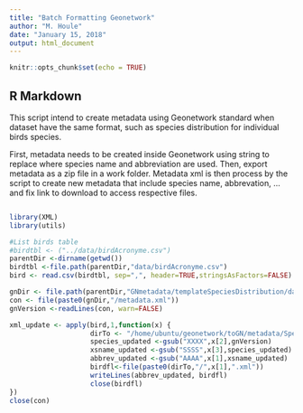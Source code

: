 ```yaml
---
title: "Batch Formatting Geonetwork"
author: "M. Houle"
date: "January 15, 2018"
output: html_document
---
```


```r
knitr::opts_chunk$set(echo = TRUE)
```

## R Markdown

This script intend to create metadata using Geonetwork standard when dataset have the same format, such as species distribution for individual birds species. 

First, metadata needs to be created inside Geonetwork using string to replace where species name and abbreviation are used. Then, export metadata as a zip file in a work folder. Metadata xml is then process by the script to create new metadata that include species name,  abbrevation, ... and fix link to download to access respective files.  

```r

```

```r
library(XML)
library(utils)

#List birds table 
#birdtbl <- ("../data/birdAcronyme.csv")
parentDir <-dirname(getwd())
birdtbl <-file.path(parentDir,"data/birdAcronyme.csv")
bird <- read.csv(birdtbl, sep=",", header=TRUE,stringsAsFactors=FALSE)

gnDir <- file.path(parentDir,"GNmetadata/templateSpeciesDistribution/data/metadata")
con <- file(paste0(gnDir,"/metadata.xml"))
gnVersion <-readLines(con, warn=FALSE)

xml_update <- apply(bird,1,function(x) {
                    dirTo <- "/home/ubuntu/geonetwork/toGN/metadata/SpeciesDistribution"
                    species_updated <-gsub("XXXX",x[2],gnVersion)
                    xsname_updated <-gsub("SSSS",x[3],species_updated)
                    abbrev_updated <-gsub("AAAA",x[1],xsname_updated)
                    birdfl<-file(paste0(dirTo,"/",x[1],".xml"))
                    writeLines(abbrev_updated, birdfl)
                    close(birdfl)
})
close(con)

```
